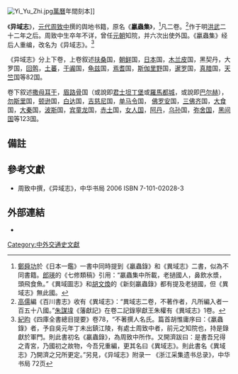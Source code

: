 [[File:Yi_Yu_Zhi.jpg|thumb]][[萬曆|萬曆]]年間刻本]]
{{wikisource}}

《'''异域志'''》，[[元代|元代]][[周致中|周致中]]撰的舆地书籍，原名《'''臝蟲集'''》，<ref>[[鄭舜功|鄭舜功]]於《日本一鑑》一書中同時提到《臝蟲錄》和《異域志》二書，似為不同書籍。[[郎瑛|郎瑛]]的《七修類稿》引用：“臝蟲集中所載，老撾國人，鼻飲水漿，頭飛食魚。”《異域圖志》和[[胡文煥|胡文煥]]的《新刻臝蟲錄》都有提及老撾國，但《異域志》無此國。</ref>凡二卷。<ref>[[高儒|高儒]]編《百川書志》收有《異域志》：“異域志二卷，不著作者，凡所編入者一百五十八國。”[[朱謀㙔|朱謀㙔]]《藩獻記》在卷二記錄寧獻王朱權有《異域志》1卷。</ref>作于明[[洪武|洪武]]二十二年之后。周致中生卒年不详，曾任[[元朝|元朝]]知院，并六次出使外国。《臝蟲集》经后人重编，改名为《异域志》。<ref>[[紀昀|紀昀]]《四庫全書總目提要》卷78，“不著撰人名氏。篇首胡惟庸序曰：《臝蟲錄》者，予自吳元年丁未出鎮江陵，有處士周致中者，前元之知院也，持是錄獻於軍門。則此書初名《臝蟲錄》，為周致中所作。又開濟跋曰：是書吾兄得之青宮，乃國初之故物，今吾兄重編，更其名曰《異域志》。則此書名《異域志》乃開濟之兄所更定。”另見，《异域志》附录一 《浙江采集遗书总录》，中华书局 72页</ref>

《异域志》分上下卷，上卷叙述[[扶桑|扶桑]]国，[[朝鲜|朝鲜]]国，[[日本|日本]]国，[[木兰皮|木兰皮]]国，黑契丹，大罗国，[[回鹘|回鹘]]，[[土蕃|土蕃]]，[[于阗|于阗]]国，[[龟兹|龟兹]]国，[[焉耆|焉耆]]国，[[斯伽里野|斯伽里野]]国，[[暹罗|暹罗]]国，[[真腊|真腊]]国，[[天竺|天竺]]国等82国。

卷下叙述[[撒母耳干|撒母耳干]]，[[眉路骨|眉路骨]]国（或說即[[君士坦丁堡|君士坦丁堡]]或[[羅馬市|羅馬都城]]，或說即[[巴尔赫|巴尔赫]]），[[勿斯里|勿斯里]]国，[[顿逊|顿逊]]国，[[白达|白达]]国，[[吉慈尼|吉慈尼]]国，[[单马令|单马令]]国，
[[佛罗安|佛罗安]]国，[[三佛齐|三佛齐]]国，[[大食|大食]]国，[[大秦|大秦]]国，[[波斯|波斯]]国，[[宾童龙|宾童龙]]国，[[赤土|赤土]]国，[[女人国|女人国]]，[[阿丹|阿丹]]，[[乌孙|乌孙]]国，[[弥舍国|弥舍国]]，[[黑间国|黑间国]]等123国。

==備註==
<div class="references-small">
<references />
</div>

==參考文獻==
*周致中撰，《异域志》，中华书局  2006 ISBN 7-101-02028-3

==外部連結==
*{{zh}}{{cite web|url=http://www.guoxue123.com/biji/song/0000/041.htm|title=國學導航─《異域志》|access-date=2009-05-10|archive-date=2020-02-15|archive-url=https://web.archive.org/web/20200215010152/http://www.guoxue123.com/biji/song/0000/041.htm}}

[[Category:中外交通史文獻|Category:中外交通史文獻]]
